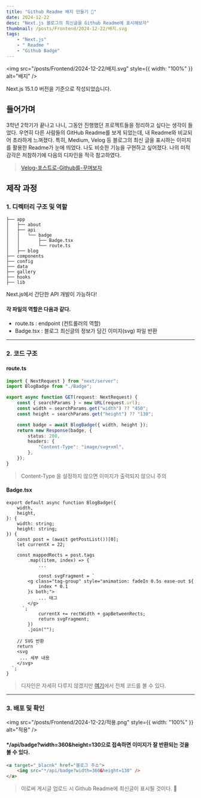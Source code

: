 ```yaml
---
title: "Github Readme 배지 만들기 🪪"
date: 2024-12-22
desc: "Next.js 블로그의 최신글을 Github Readme에 표시해보자"
thumbnail: /posts/Frontend/2024-12-22/배지.svg
tags:
    - "Next.js"
    - " Readme "
    - "Github Badge"
---
```


<img
    src="/posts/Frontend/2024-12-22/배지.svg"
    style={{ width: "100%" }}
    alt="배지"
/>

<Callout type="warn">Next.js 15.1.0 버전을 기준으로 작성되었습니다.</Callout>

## 들어가며

3학년 2학기가 끝나고 나니, 그동안 진행했던 프로젝트들을 정리하고 싶다는 생각이 들었다.
우연히 다른 사람들의 GitHub Readme를 보게 되었는데, 내 Readme와 비교되어 초라하게 느껴졌다.
특히, Medium, Velog 등 블로그의 최신 글을 표시하는 이미지를 활용한 Readme가 눈에 띄었다.
나도 비슷한 기능을 구현하고 싶어졌다. 나의 미적 감각은 처참하기에 다음의 디자인을 적극 참고하였다.

> [Velog-포스트로-Github를-꾸며보자](https://velog.io/@eungyeole/Velog-%ED%8F%AC%EC%8A%A4%ED%8A%B8%EB%A1%9C-Github%EB%A5%BC-%EA%BE%B8%EB%A9%B0%EB%B3%B4%EC%9E%90)

## 제작 과정

### 1. 디렉터리 구조 및 역할

```shell {3-6}
├── app
│   ├── about
│   ├── api
│   │   └── badge
│   │       ├── Badge.tsx
│   │       └── route.ts
│   ├── blog
├── components
├── config
├── data
├── gallery
├── hooks
├── lib
```

<Callout type="info">Next.js에서 간단한 API 개발이 가능하다!</Callout>
#### 각 파일의 역할은 다음과 같다.

-   route.ts : endpoint (컨트롤러의 역할)
-   Badge.tsx : 블로그 최신글의 정보가 담긴 이미지(svg) 파일 반환

<hr />

### 2. 코드 구조

#### route.ts

```ts {13}
import { NextRequest } from "next/server";
import BlogBadge from "./Badge";

export async function GET(request: NextRequest) {
    const { searchParams } = new URL(request.url);
    const width = searchParams.get("width") ?? "450";
    const height = searchParams.get("height") ?? "130";

    const badge = await BlogBadge({ width, height });
    return new Response(badge, {
        status: 200,
        headers: {
            "Content-Type": "image/svg+xml",
        },
    });
}
```

> Content-Type 을 설정하지 않으면 이미지가 출력되지 않으니 주의

#### Badge.tsx

```tsx {}
export default async function BlogBadge({
    width,
    height,
}: {
    width: string;
    height: string;
}) {
    const post = (await getPostList())[0];
    let currentX = 22;

    const mappedRects = post.tags
        .map((item, index) => {
            ...

            const svgFragment = `
        <g class="tag-group" style="animation: fadeIn 0.5s ease-out ${
            index * 0.1
        }s both;">
            ... 태그
        </g>
      `;
            currentX += rectWidth + gapBetweenRects;
            return svgFragment;
        })
        .join("");

    // SVG 반환
    return `
    <svg
     ... 세부 내용
    </svg>
  `;
}
```

> 디자인은 자세히 다루지 않겠지만 [여기](https://github.com/6-keem/6-keem.dev/blob/main/src/app/api/badge/Badge.tsx)에서 전체 코드를 볼 수 있다.

<hr />

### 3. 배포 및 확인

<img
    src="/posts/Frontend/2024-12-22/적용.png"
    style={{ width: "100%" }}
    alt="적용"
/>

#### \*/api/badge?width=360&height=130으로 접속하면 이미지가 잘 반환되는 것을 볼 수 있다.

```html
<a target="_blacnk" href="블로그 주소">
    <img src="*/api/badge?width=360&height=130" />
</a>
```

> 이로써 게시글 업로드 시 Github Readme에 최신글이 표시될 것이다. 🤩
